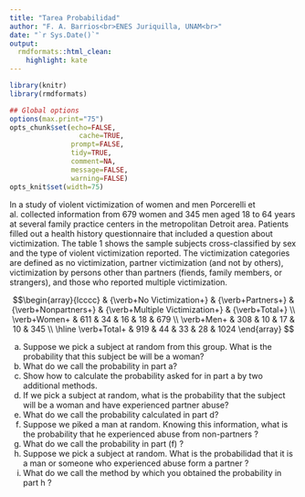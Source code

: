 ```yaml
---
title: "Tarea Probabilidad"
author: "F. A. Barrios<br>ENES Juriquilla, UNAM<br>"
date: "`r Sys.Date()`"
output:
  rmdformats::html_clean:
    highlight: kate
---
```



```r
library(knitr)
library(rmdformats)

## Global options
options(max.print="75")
opts_chunk$set(echo=FALSE,
	             cache=TRUE,
               prompt=FALSE,
               tidy=TRUE,
               comment=NA,
               message=FALSE,
               warning=FALSE)
opts_knit$set(width=75)
```

In a study of violent victimization of women and men Porcerelli et al. collected information from 679 women and 345 men aged 18 to 64 years at several family practice centers in the metropolitan Detroit area. Patients filled out a health history questionnaire that included a question about victimization. The table 1 shows the sample subjects cross-classified by sex and the type of violent victimization reported. The victimization categories are defined as no victimization, partner victimization (and not by others), victimization by persons other than partners (fiends, family members, or strangers), and those who reported multiple victimization.  

$$\begin{array}{lcccc}
   & {\verb+No Victimization+} & {\verb+Partners+} & {\verb+Nonpartners+} & {\verb+Multiple Victimization+} & {\verb+Total+} \\
  \verb+Women+ & 611 & 34 & 16 & 18 & 679 \\
  \verb+Men+ & 308 & 10 & 17 & 10 & 345 \\
  \hline
  \verb+Total+ & 919 & 44 & 33 & 28 & 1024
\end{array} $$

(a) Suppose we pick a subject at random from this group. What is the probability that this subject be will be a woman?  
(b) What do we call the probability in part a?  
(c) Show how to calculate the probability asked for in part a by two additional methods.  
(d) If we pick a subject at random, what is the probability that the subject will be a woman and have experienced partner abuse?  
(e) What do we call the probability calculated in part d?  
(f) Suppose we piked a man at random. Knowing this information, what is the probability that he experienced abuse from non-partners ?  
(g) What do we call the probability in part (f) ?  
(h) Suppose we pick a subject at random. What is the probabilidad that it is a man or someone who experienced abuse form a partner ?
(i) What do we call the method by which you obtained the probability in part h ?  

